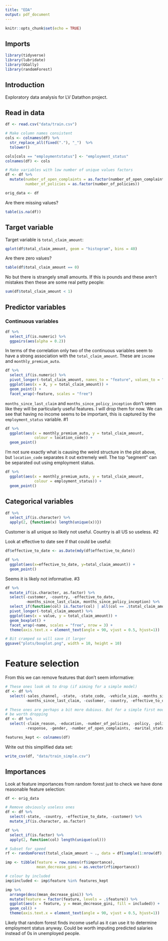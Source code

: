 ```yaml
---
title: "EDA"
output: pdf_document
---
```


```r
knitr::opts_chunk$set(echo = TRUE)
```

## Imports
```r
library(tidyverse)
library(lubridate)
library(GGally)
library(randomForest)
```

## Introduction
Exploratory data analysis for LV Datathon project.

## Read in data
```r
df <- read.csv("data/train.csv")

# Make column names consistent
cols <- colnames(df) %>%
  str_replace_all(fixed("."), "_")  %>%
  tolower()

cols[cols == "employmentstatus"] <- "employment_status"
colnames(df) <- cols

# Make variables with low number of unique values factors
df <- df %>%
  mutate(number_of_open_complaints = as.factor(number_of_open_complaints),
         number_of_policies = as.factor(number_of_policies))

orig_data <- df
```

Are there missing values?
```r
table(is.na(df))
```

## Target variable
Target variable is `total_claim_amount`:
```r
qplot(df$total_claim_amount, geom = "histogram", bins = 40)
```

Are there zero values?
```r
table(df$total_claim_amount == 0)
```

No but there is strangely small amounts. If this is pounds and these aren't mistakes then these are some real petty people:
```r
sum(df$total_claim_amount < 1)
```

## Predictor variables
### Continuous variables
```r
df %>%
  select_if(is.numeric) %>%
  ggpairs(aes(alpha = 0.2))
```

In terms of the correlation only two of the continuous variables seem to have a strong association with the `total_claim_amount`. These are `income` and `monthly_premium_auto`.
```r
df %>%
  select_if(is.numeric) %>%
  pivot_longer(-total_claim_amount, names_to = "feature", values_to = "X") %>%
  ggplot(aes(x = X, y = total_claim_amount)) +
  geom_point() +
  facet_wrap(~feature, scales = "free")
```
`months_since_last_claim` and `months_since_policy_inception` don't seem like they will be particularly useful features. I will drop them for now.
We can see that having no income seems to be important, this is captured by the `employment_status` variable.
#1

```r
df %>%
  ggplot(aes(x = monthly_premium_auto, y = total_claim_amount,
             colour = location_code)) +
  geom_point()
```

I'm not sure exactly what is causing the weird structure in the plot above, but `location_code` separates it out extremely well. The top "segment" can be separated out using employment status.

```r
df %>%
  ggplot(aes(x = monthly_premium_auto, y = total_claim_amount,
             colour = employment_status)) +
  geom_point()
```


## Categorical variables
```r
df %>%
  select_if(is.character) %>%
  apply(2, {function(x) length(unique(x))})
```
Customer is all unique so likely not useful. Country is all US so useless.
#2

Look at effective to date see if that could be useful:
```r
df$effective_to_date <- as.Date(mdy(df$effective_to_date))

df %>%
  ggplot(aes(x=effective_to_date, y=total_claim_amount)) +
  geom_point()
```
Seems it is likely not informative.
#3


```r
df %>%
  mutate_if(is.character, as.factor) %>%
  select(-customer, -country, -effective_to_date,
         -months_since_last_claim, months_since_policy_inception) %>%
  select_if(function(col) is.factor(col) | all(col == .$total_claim_amount)) %>%
  pivot_longer(-total_claim_amount) %>%
  ggplot(aes(x = value, y = total_claim_amount)) +
  geom_boxplot() +
  facet_wrap(~name, scales = "free", nrow = 3) +
  theme(axis.text.x = element_text(angle = 90, vjust = 0.5, hjust=1))

# Bit cramped so will save it larger
ggsave("plots/boxplot.png", width = 10, height = 10)
```


# Feature selection
From this we can remove features that don't seem informative:
```r
# These ones look ok to drop (if aiming for a simple model)
df <- df %>%
  select(-sales_channel, -state, -state_code, -vehicle_size, -months_since_policy_inception,
         -months_since_last_claim, -customer, -country, -effective_to_date)

# These ones are perhaps a bit more dubious. But for a simple first model might
# be worth dropping
df <- df %>%
  select(-claim_reason, -education, -number_of_policies, -policy, -policy_type,
         -response, -gender, -number_of_open_complaints, -marital_status)

features_kept <- colnames(df)
```

Write out this simplified data set:
```r
write_csv(df, "data/train_simple.csv")
```

## Importances
Look at feature importances from random forest just to check we have done reasonable feature selection:
```r
df <- orig_data

# Remove obviously useless ones
df <- df %>%
  select(-state, -country, -effective_to_date, -customer) %>%
  mutate_if(is.character, as.factor)

df %>%
  select_if(is.factor) %>%
  apply(2, function(col) length(unique(col)))

# Subset for speed
rf <- randomForest(total_claim_amount ~ ., data = df[sample(1:nrow(df), 3000), ])

imp <- tibble(feature = row.names(rf$importance),
              mean_decrease_gini = as.vector(rf$importance))

# colour by included
imp$included <- imp$feature %in% features_kept

imp %>%
  arrange(desc(mean_decrease_gini)) %>%
  mutate(feature = factor(feature, levels = .$feature)) %>%
  ggplot(aes(x = feature, y = mean_decrease_gini, fill = included)) +
  geom_col() +
  theme(axis.text.x = element_text(angle = 90, vjust = 0.5, hjust=1))

```

Likely that random forest finds income useful as it can use it to determine employment status anyway. Could be worth imputing predicted salaries instead of 0s in unemployed people.








